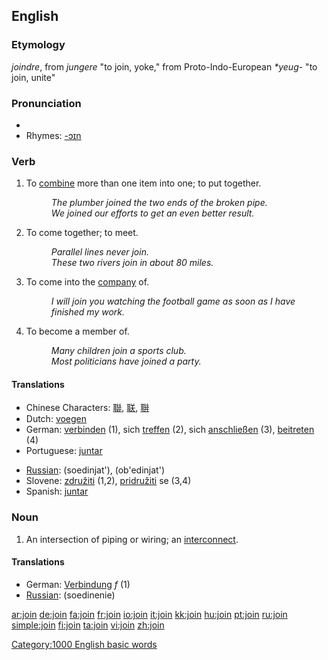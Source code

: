 ==English==

===Etymology===
{{OF.}} ''joindre'', from {{L.}} ''jungere'' "to join, yoke," from Proto-Indo-European ''*yeug-'' "to join, unite"

===Pronunciation===
*{{audio|en-us-join.ogg|Audio (US)}}
*Rhymes: [[Rhymes:English:-ɔɪn|-ɔɪn]]

===Verb===
{{en-verb}}

# To [[combine]] more than one item into one; to put together.
#:''The plumber joined the two ends of the broken pipe.''
#:''We joined our efforts to get an even better result.''
# To come together; to meet.
#:''Parallel lines never join.''
#:''These two rivers join in about 80 miles.''
# To come into the [[company]] of.
#:''I will join you watching the football game as soon as I have finished my work.''
# To become a member of.
#:''Many children join a sports club.''
#:''Most politicians have joined a party.''

====Translations====
{{top}}
*Chinese Characters: [[聯]], [[联]], [[聨]]
*Dutch: [[voegen]]
*German: [[verbinden]] (1), sich [[treffen]] (2), sich [[anschließen]] (3), [[beitreten]] (4)
*Portuguese: [[juntar]]
{{mid}}
*[[Russian]]: {{trad|ru|соединять}} (soedinjat'), {{trad|ru|объединять}} (ob'edinjat')
*Slovene: [[združiti]] (1,2), [[pridružiti]] se (3,4)
*Spanish: [[juntar]]
{{bottom}}

===Noun===
{{en-noun}}

# An intersection of piping or wiring; an [[interconnect]].

====Translations====
*German: [[Verbindung]] ''f'' (1)
*[[Russian]]: {{trad|ru|соединение}} (soedinenie)

[[Category:1000 English basic words]]

[[ar:join]]
[[de:join]]
[[fa:join]]
[[fr:join]]
[[io:join]]
[[it:join]]
[[kk:join]]
[[hu:join]]
[[pt:join]]
[[ru:join]]
[[simple:join]]
[[fi:join]]
[[ta:join]]
[[vi:join]]
[[zh:join]]